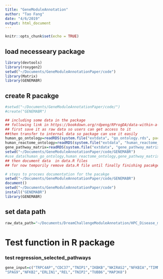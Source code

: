 ```yaml
---
title: "GeneModuleAnnotation"
author: "Tao Fang"
date: "4/6/2019"
output: html_document
---
```


```r
knitr::opts_chunk$set(echo = TRUE)
```

## load necesseary package
```r
library(devtools)
library(roxygen2)
setwd("~/Documents/GeneModuleAnnotationPaper/code")
library(Matrix)
library(GENEMABR)
```
## create R pacakge
```r
#setwd("~/Documents/GeneModuleAnnotationPaper/code/")
#create("GENEMABR")

## including some data in the package
## following link in https://bookdown.org/rdpeng/RProgDA/data-within-a-package.html
## first save it as raw data so users can get access to it
##then transfer to internal data so package can use it easily 
human_go_ontology=readRDS(system.file("extdata", "go_ontology.rds", package = "GENEMABR"))
human_reactome_ontology=readRDS(system.file("extdata", "human_reactome_ontology.rds", package = "GENEMABR"))
gene_pathway_matrix=readRDS(system.file("extdata", "gene_pathway_matrix.rds", package = "GENEMABR"))
setwd("~/Documents/GeneModuleAnnotationPaper/code/GENEMABR")
#use_data(human_go_ontology,human_reactome_ontology,gene_pathway_matrix,internal = T,overwrite = T)
## then document data  in data.R files
## for now temporily remove data.R file until finally finishing pacakge 

# steps to procees documentation for the pacakge
setwd("~/Documents/GeneModuleAnnotationPaper/code/GENEMABR")
document()
setwd("~/Documents/GeneModuleAnnotationPaper/code")
install("GENEMABR")
library(GENEMABR)

```



## set data path
```r
raw_data_path="~/Documents/DreamChallengeModuleAnnotation/HPC_Disease_module_identification_DREAM_change/"
```


# Test function in R package

### test regression_selected_pathways
```r
gene_input=c("TRPC4AP","CDC37","TNIP1","IKBKB","NKIRAS2","NFKBIA","TIMM50","RELB","TNFAIP3","NFKBIB","HSPA1A","NFKBIE",
"SPAG9","NFKB2","ERLIN1","REL","TNIP2","TUBB6","MAP3K8")
```











